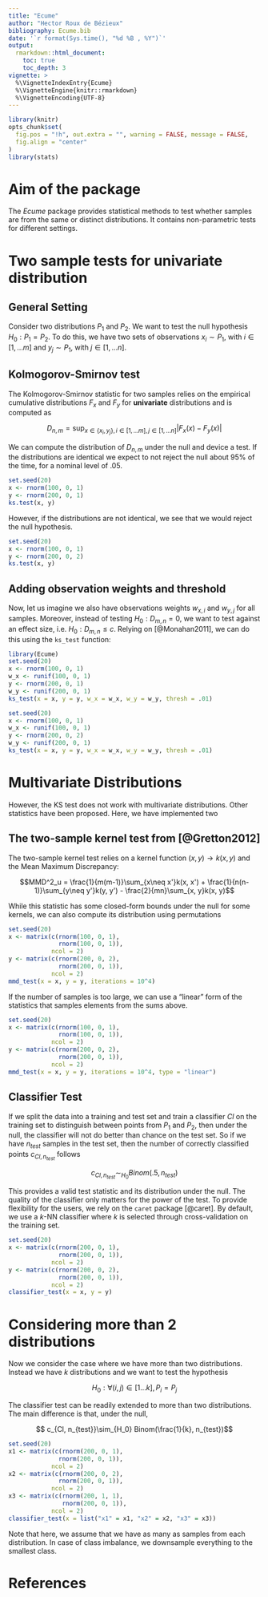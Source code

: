 ```yaml
---
title: "Ecume"
author: "Hector Roux de Bézieux"
bibliography: Ecume.bib
date: '`r format(Sys.time(), "%d %B , %Y")`'
output: 
  rmarkdown::html_document:
    toc: true
    toc_depth: 3
vignette: >
  %\VignetteIndexEntry{Ecume}
  %\VignetteEngine{knitr::rmarkdown}
  %\VignetteEncoding{UTF-8}
---
```


```r
library(knitr)
opts_chunk$set(
  fig.pos = "!h", out.extra = "", warning = FALSE, message = FALSE, 
  fig.align = "center"
)
library(stats)
```

# Aim of the package

The _Ecume_ package provides statistical methods to test whether samples are from the same or distinct distributions. It contains non-parametric tests for different settings. 

# Two sample tests for univariate distribution
## General Setting

Consider two distributions $P_1$ and $P_2$. We want to test the null hypothesis $H_0: P_1 = P_2$. To do this, we have two sets of observations $x_i\sim P_1$, with $i\in[1,\ldots m]$ and $y_j\sim P_1$, with $j\in[1,\ldots n]$. 

## Kolmogorov-Smirnov test

The Kolmogorov-Smirnov statistic for two samples relies on the empirical cumulative distributions $F_x$ and $F_y$ for **univariate** distributions and is computed as

$$D_{n,m}=\sup _{x\in\{x_i, y_j\},i\in[1,\ldots m], j\in[1,\ldots n]}|F_x(x)-F_y(x)|$$

We can compute the distribution of $D_{n,m}$ under the null and device a test. If the distributions are identical we expect to not reject the null about 95% of the time, for a nominal level of $.05$.

```r
set.seed(20)
x <- rnorm(100, 0, 1)
y <- rnorm(200, 0, 1)
ks.test(x, y)
```

However, if the distributions are not identical, we see that we would reject the null hypothesis.

```r
set.seed(20)
x <- rnorm(100, 0, 1)
y <- rnorm(200, 0, 2)
ks.test(x, y)
```

## Adding observation weights and threshold

Now, let us imagine we also have observations weights $w_{x, i}$ and $w_{y, j}$ for all samples. Moreover, instead of testing $H_0:D_{m,n} =0$, we want to test against an effect size, i.e. $H_0:D_{m,n} \leq c$. Relying on [@Monahan2011], we can do this using the `ks_test` function:

```r
library(Ecume)
set.seed(20)
x <- rnorm(100, 0, 1)
w_x <- runif(100, 0, 1)
y <- rnorm(200, 0, 1)
w_y <- runif(200, 0, 1)
ks_test(x = x, y = y, w_x = w_x, w_y = w_y, thresh = .01)
```


```r
set.seed(20)
x <- rnorm(100, 0, 1)
w_x <- runif(100, 0, 1)
y <- rnorm(200, 0, 2)
w_y <- runif(200, 0, 1)
ks_test(x = x, y = y, w_x = w_x, w_y = w_y, thresh = .01)
```

# Multivariate Distributions

However, the KS test does not work with multivariate distributions. Other statistics have been proposed. Here, we have implemented two

## The two-sample kernel test from [@Gretton2012]

The two-sample kernel test relies on a kernel function $(x, y)\rightarrow k(x, y)$ and the Mean Maximum Discrepancy: 

$$MMD^2_u = \frac{1}{m(m-1)}\sum_{x\neq x'}k(x, x') + \frac{1}{n(n-1)}\sum_{y\neq y'}k(y, y') - \frac{2}{mn}\sum_{x, y}k(x, y)$$

While this statistic has some closed-form bounds under the null for some kernels, we can also compute its distribution using permutations

```r
set.seed(20)
x <- matrix(c(rnorm(100, 0, 1),
              rnorm(100, 0, 1)),
            ncol = 2)
y <- matrix(c(rnorm(200, 0, 2),
              rnorm(200, 0, 1)),
            ncol = 2)
mmd_test(x = x, y = y, iterations = 10^4)
```

If the number of samples is too large, we can use a "linear" form of the statistics that samples elements from the sums above. 

```r
set.seed(20)
x <- matrix(c(rnorm(100, 0, 1),
              rnorm(100, 0, 1)),
            ncol = 2)
y <- matrix(c(rnorm(200, 0, 2),
              rnorm(200, 0, 1)),
            ncol = 2)
mmd_test(x = x, y = y, iterations = 10^4, type = "linear")
```

## Classifier Test

If we split the data into a training and test set and train a classifier $Cl$ on the training set to distinguish between points from $P_1$ and $P_2$, then under the null, the classifier will not do better than chance on the test set. So if we have $n_{test}$ samples in the test set, then the number of correctly classified points $c_{Cl, n_{test}}$ follows

$$ c_{Cl, n_{test}}\sim_{H_0} Binom(.5, n_{test})$$

This provides a valid test statistic and its distribution under the null. The quality of the classifier only matters for the power of the test. To provide flexibility for the users, we rely on the `caret` package [@caret].  By default, we use a $k$-NN classifier where $k$ is selected through cross-validation on the training set.

```r
set.seed(20)
x <- matrix(c(rnorm(200, 0, 1),
              rnorm(200, 0, 1)),
            ncol = 2)
y <- matrix(c(rnorm(200, 0, 2),
              rnorm(200, 0, 1)),
            ncol = 2)
classifier_test(x = x, y = y)
```

# Considering more than 2 distributions

Now we consider the case where we have more than two distributions. Instead we have $k$ distributions and we want to test the hypothesis 

$$H_0:\forall (i,j)\in[1\ldots k], P_i=P_j$$

The classifier test can be readily extended to more than two distributions. The main difference is that, under the null, 

$$ c_{Cl, n_{test}}\sim_{H_0} Binom(\frac{1}{k}, n_{test})$$

```r
set.seed(20)
x1 <- matrix(c(rnorm(200, 0, 1),
              rnorm(200, 0, 1)),
            ncol = 2)
x2 <- matrix(c(rnorm(200, 0, 2),
              rnorm(200, 0, 1)),
            ncol = 2)
x3 <- matrix(c(rnorm(200, 1, 1),
               rnorm(200, 0, 1)),
            ncol = 2)
classifier_test(x = list("x1" = x1, "x2" = x2, "x3" = x3))
```

Note that here, we assume that we have as many as samples from each distribution. In case of class imbalance, we downsample everything to the smallest class.

# References

